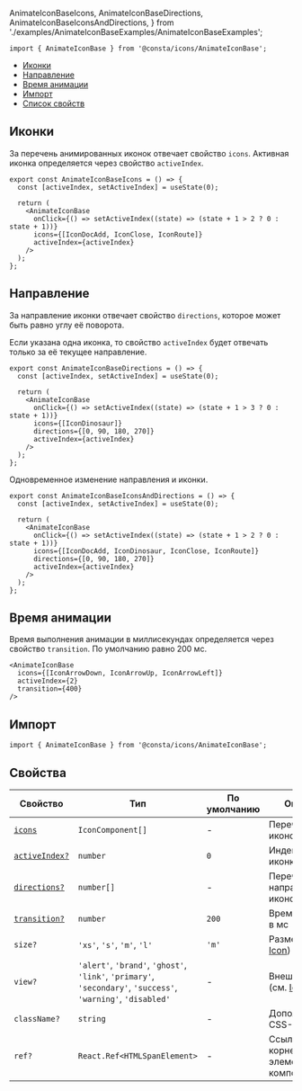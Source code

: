   AnimateIconBaseIcons,
  AnimateIconBaseDirections,
  AnimateIconBaseIconsAndDirections,
} from './examples/AnimateIconBaseExamples/AnimateIconBaseExamples';

```tsx
import { AnimateIconBase } from '@consta/icons/AnimateIconBase';
```

<MdxMenu>

- [Иконки](#иконки)
- [Направление](#направление)
- [Время анимации](#время-анимации)
- [Импорт](#импорт)
- [Список свойств](#свойства)

</MdxMenu>

## Иконки

За перечень анимированных иконок отвечает свойство `icons`. Активная иконка определяется через свойство `activeIndex`.

```tsx
export const AnimateIconBaseIcons = () => {
  const [activeIndex, setActiveIndex] = useState(0);

  return (
    <AnimateIconBase
      onClick={() => setActiveIndex((state) => (state + 1 > 2 ? 0 : state + 1))}
      icons={[IconDocAdd, IconClose, IconRoute]}
      activeIndex={activeIndex}
    />
  );
};
```

<AnimateIconBaseIcons />

## Направление

За направление иконки отвечает свойство `directions`, которое может быть равно углу её поворота.

<MdxInformer status="normal">

Если указана одна иконка, то свойство `activeIndex` будет отвечать только за её текущее направление.

</MdxInformer>

```tsx
export const AnimateIconBaseDirections = () => {
  const [activeIndex, setActiveIndex] = useState(0);

  return (
    <AnimateIconBase
      onClick={() => setActiveIndex((state) => (state + 1 > 3 ? 0 : state + 1))}
      icons={[IconDinosaur]}
      directions={[0, 90, 180, 270]}
      activeIndex={activeIndex}
    />
  );
};
```

<AnimateIconBaseDirections />

Одновременное изменение направления и иконки.

```tsx
export const AnimateIconBaseIconsAndDirections = () => {
  const [activeIndex, setActiveIndex] = useState(0);

  return (
    <AnimateIconBase
      onClick={() => setActiveIndex((state) => (state + 1 > 2 ? 0 : state + 1))}
      icons={[IconDocAdd, IconDinosaur, IconClose, IconRoute]}
      directions={[0, 90, 180, 270]}
      activeIndex={activeIndex}
    />
  );
};
```

<AnimateIconBaseIconsAndDirections />

## Время анимации

Время выполнения анимации в миллисекундах определяется через свойство `transition`. По умолчанию равно 200 мс.

```tsx
<AnimateIconBase
  icons={[IconArrowDown, IconArrowUp, IconArrowLeft]}
  activeIndex={2}
  transition={400}
/>
```

## Импорт

```tsx
import { AnimateIconBase } from '@consta/icons/AnimateIconBase';
```

## Свойства

| Свойство                         | Тип                                                                                                           | По умолчанию | Описание                                                                                                  |
| -------------------------------- | ------------------------------------------------------------------------------------------------------------- | ------------ | --------------------------------------------------------------------------------------------------------- |
| [`icons`](#иконки)               | `IconComponent[]`                                                                                             | -            | Перечень иконок                                                                                           |
| [`activeIndex?`](#иконки)        | `number`                                                                                                      | `0`          | Индекс активной иконки                                                                                    |
| [`directions?`](#направление)    | `number[]`                                                                                                    | -            | Перечень направлений для иконок                                                                           |
| [`transition?`](#время-анимации) | `number`                                                                                                      | `200`        | Время анимации в мс                                                                                       |
| `size?`                          | `'xs'`, `'s'`, `'m'`, `'l'`                                                                                   | `'m'`        | Размер (см. [Icon](##LIBS.LIB.STAND.TAB/lib:icons/stand:icons-icon-stable/tab:dev/hash:размер))           |
| `view?`                          | `'alert'`, `'brand'`, `'ghost'`, `'link'`, `'primary'`, `'secondary'`, `'success'`, `'warning'`, `'disabled'` | -            | Внешний вид (см. [Icon](##LIBS.LIB.STAND.TAB/lib:icons/stand:icons-icon-stable/tab:dev/hash:внешний-вид)) |
| `className?`                     | `string`                                                                                                      | -            | Дополнительный CSS-класс                                                                                  |
| `ref?`                           | `React.Ref<HTMLSpanElement>`                                                                                  | -            | Ссылка на корневой DOM-элемент компонента                                                                 |
